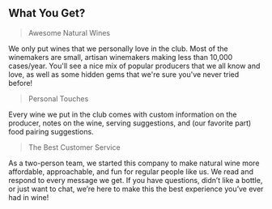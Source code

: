 ## What You Get?

>Awesome Natural Wines

We only put wines that we personally love in the club. Most of the winemakers are small, artisan winemakers making less than 10,000 cases/year. You'll see a nice mix of popular producers that we all know and love, as well as some  hidden gems that we're sure you've never tried before!

>Personal Touches

Every wine we put in the club comes with custom information on the producer, notes on the wine, serving suggestions, and (our favorite part) food pairing suggestions.

>The Best Customer Service

As a two-person team, we started this company to make natural wine more affordable, approachable, and fun for regular people like us. We read and respond to every message we get. If you have questions, didn’t like a bottle, or just want to chat, we’re here to make this the best experience you’ve ever had in wine!
